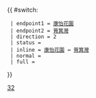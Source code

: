 {{ #switch: {{{format|}}}
  | endpoint1 = [[康怡花園]]
  | endpoint2 = [[筲箕灣]]
  | direction = 2
  | status = 
  | inline = [[康怡花園]] ↔ [[筲箕灣]]
  | normal =
  | full =
}}<noinclude>[[Category:港島專線小巴路線模板|32]]</noinclude>